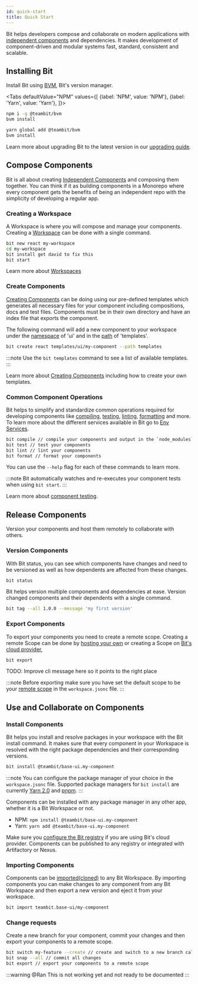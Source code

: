 ```yaml
---
id: quick-start
title: Quick Start
---
```



Bit helps developers compose and collaborate on modern applications with [independent components](/components/overview) and dependencies.
It makes development of component-driven and modular systems fast, standard, consistent and scalable.

## Installing Bit

Install Bit using [BVM](/), Bit's version manager.

<Tabs
defaultValue="NPM"
values={[
{label: 'NPM', value: 'NPM'},
{label: 'Yarn', value: 'Yarn'},
]}>
<TabItem value="NPM">

```bash
npm i -g @teambit/bvm
bvm install
```

  </TabItem>
  <TabItem value="Yarn">

```bash
yarn global add @teambit/bvm
bvm install
```

  </TabItem>
</Tabs>

Learn more about upgrading Bit to the latest version in our [upgrading guide](/guides/upgrading/).

## Compose Components

Bit is all about creating [Independent Components](/components/overview) and composing them together. You can think if it
as building components in a Monorepo where every component gets the benefits of being an independent repo with the simplicity of developing a regular app.

### Creating a Workspace

A Workspace is where you will compose and manage your components. Creating a [Workspace](/workspace/overview) can be done with a single command.

```bash
bit new react my-workspace
cd my-workspace
bit install get david to fix this
bit start
```

Learn more about [Workspaces](/)

### Create Components

[Creating Components](/) can be doing using our pre-defined templates which generates all necessary files for your component including compositions, docs and test files.
Components must be in their own directory and have an index file that exports the component.

The following command will add a new component to your workspace under the [namespace](/) of 'ui' and in the [path](/) of 'templates'.

```bash
bit create react templates/ui/my-component --path templates
```

:::note
Use the `bit templates` command to see a list of available templates.
:::

Learn more about [Creating Components](/) including how to create your own templates.

### Common Component Operations

Bit helps to simplify and standardize common operations required for developing components like [compiling](/), [testing](/), [linting](/), [formatting](/) and more.
To learn more about the different services available in Bit go to [Env Services](/envs/core-services).

```bash
bit compile // compile your components and output in the `node_modules` directory
bit test // test your components
bit lint // lint your components
bit format // format your components
```

You can use the `--help` flag for each of these commands to learn more.

:::note
Bit automatically watches and re-executes your component tests when using `bit start`.
:::

Learn more about [component testing](/).

## Release Components

Version your components and host them remotely to collaborate with others.

### Version Components

With Bit status, you can see which components have changes and need to be versioned as well as how dependents are affected
from these changes.

```bash
bit status
```

Bit helps version multiple components and dependencies at ease. Version changed components and their dependents
with a single command.

```bash
bit tag --all 1.0.0 --message 'my first version'
```

### Export Components

To export your components you need to create a remote scope. Creating a remote Scope can be done
by [hosting your own](/scope/host) or creating a Scope on [Bit's cloud provider](https://bit.dev),

```bash
bit export
```

TODO: Improve cli message here so it points to the right place

:::note
Before exporting make sure you have set the default scope to be your [remote scope](/) in the `workspace.jsonc` file.
:::

## Use and Collaborate on Components

### Install Components

Bit helps you install and resolve packages in your workspace with the Bit install command. It makes sure that every
component in your Workspace is resolved with the right package dependencies and their corresponding versions.

```bash
bit install @teambit/base-ui.my-component
```

:::note
You can configure the package manager of your choice in the `workspace.jsonc` file. Supported package managers
for `bit install` are currently [Yarn 2.0](/) and [pnpm](/).
:::

Components can be installed with any package manager in any other app, whether it is a Bit Workspace or not.

- NPM: `npm install @teambit/base-ui.my-component`
- Yarn: `yarn add @teambit/base-ui.my-component`

Make sure you [configure the Bit registry](/) if you are using Bit's cloud provider. Components can be published to any registry or integrated with Artifactory or Nexus.

### Importing Components

Components can be [imported(cloned)](/) to any Bit Workspace. By importing components you can make changes to any component
from any Bit Workspace and then export a new version and eject it from your workspace.

```bash
bit import teambit.base-ui/my-component
```

### Change requests

Create a new branch for your component, commit your changes and then export your components to a remote scope.

```bash
bit switch my-feature --create // create and switch to a new branch called my-feature
bit snap --all // commit all changes
bit export // export your components to a remote scope
```

:::warning
@Ran This is not working yet and not ready to be documented
:::
